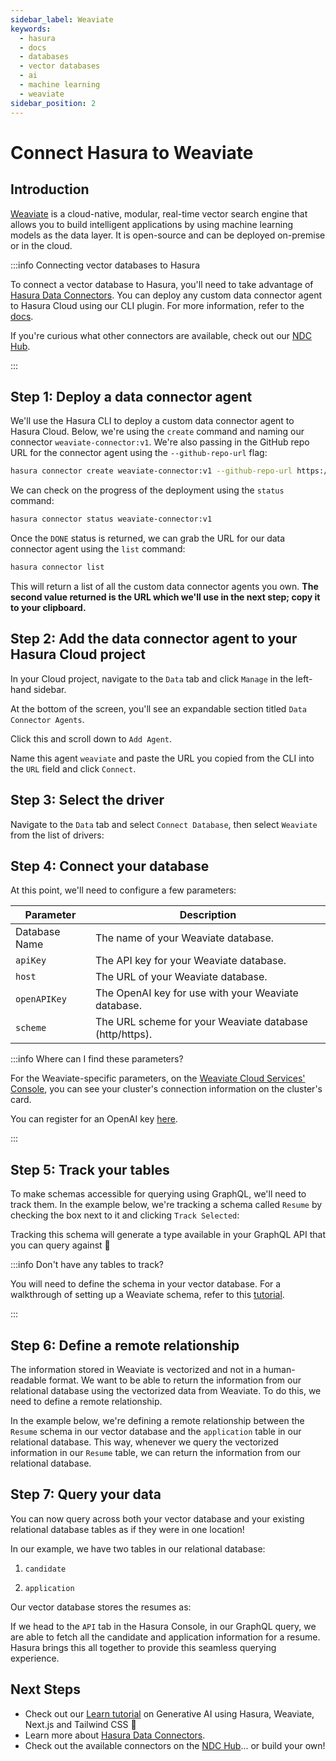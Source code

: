 ```yaml
---
sidebar_label: Weaviate
keywords:
  - hasura
  - docs
  - databases
  - vector databases
  - ai
  - machine learning
  - weaviate
sidebar_position: 2
---
```



# Connect Hasura to Weaviate

## Introduction

[Weaviate](https://weaviate.io/) is a cloud-native, modular, real-time vector search engine that allows you to build
intelligent applications by using machine learning models as the data layer. It is open-source and can be deployed
on-premise or in the cloud.

:::info Connecting vector databases to Hasura

To connect a vector database to Hasura, you'll need to take advantage of
[Hasura Data Connectors](/databases/data-connectors/index.mdx). You can deploy any custom data connector agent to Hasura
Cloud using our CLI plugin. For more information, refer to the [docs](/hasura-cli/connector-plugin/index.mdx).

If you're curious what other connectors are available, check out our [NDC Hub](https://github.com/hasura/ndc-hub).

:::

## Step 1: Deploy a data connector agent

We'll use the Hasura CLI to deploy a custom data connector agent to Hasura Cloud. Below, we're using the `create`
command and naming our connector `weaviate-connector:v1`. We're also passing in the GitHub repo URL for the connector
agent using the `--github-repo-url` flag:

```bash
hasura connector create weaviate-connector:v1 --github-repo-url https://github.com/hasura/weaviate_gdc/tree/main
```

We can check on the progress of the deployment using the `status` command:

```bash
hasura connector status weaviate-connector:v1
```

Once the `DONE` status is returned, we can grab the URL for our data connector agent using the `list` command:

```bash
hasura connector list
```

This will return a list of all the custom data connector agents you own. **The second value returned is the URL which
we'll use in the next step; copy it to your clipboard.**

## Step 2: Add the data connector agent to your Hasura Cloud project

In your Cloud project, navigate to the `Data` tab and click `Manage` in the left-hand sidebar.

At the bottom of the screen, you'll see an expandable section titled `Data Connector Agents`.

<Thumbnail
  src="/img/databases/vector-dbs/weaviate/weaviate_add-agent.png"
  alt="Add the agent for a Weaviate database"
  width="1000px"
/>

Click this and scroll down to `Add Agent`.

Name this agent `weaviate` and paste the URL you copied from the CLI into the `URL` field and click `Connect`.

<Thumbnail
  src="/img/databases/vector-dbs/weaviate/weaviate_configure-agent.png"
  alt="Add the agent for a Weaviate database"
  width="1000px"
/>

## Step 3: Select the driver

Navigate to the `Data` tab and select `Connect Database`, then select `Weaviate` from the list of drivers:

<Thumbnail
  src="/img/databases/vector-dbs/weaviate/weaviate_connect-db.png"
  alt="Configure the Weaviate agent"
  width="1000px"
/>

## Step 4: Connect your database

At this point, we'll need to configure a few parameters:

<Thumbnail
  src="/img/databases/vector-dbs/weaviate/connect-weaveate-database.png"
  alt="Connect Weaviate database"
  width="1000px"
/>

| Parameter     | Description                                             |
| ------------- | ------------------------------------------------------- |
| Database Name | The name of your Weaviate database.                     |
| `apiKey`      | The API key for your Weaviate database.                 |
| `host`        | The URL of your Weaviate database.                      |
| `openAPIKey`  | The OpenAI key for use with your Weaviate database.     |
| `scheme`      | The URL scheme for your Weaviate database (http/https). |

:::info Where can I find these parameters?

For the Weaviate-specific parameters, on the
[Weaviate Cloud Services' Console](https://console.weaviate.cloud/dashboard), you can see your cluster's connection
information on the cluster's card.

You can register for an OpenAI key [here](https://openai.com/blog/openai-api).

:::

## Step 5: Track your tables

To make schemas accessible for querying using GraphQL, we'll need to track them. In the example below, we're tracking a
schema called `Resume` by checking the box next to it and clicking `Track Selected`:

<Thumbnail src="/img/databases/vector-dbs/weaviate/track-tables.png" alt="Connect Weaviate database" width="1000px" />

Tracking this schema will generate a type available in your GraphQL API that you can query against 🎉

:::info Don't have any tables to track?

You will need to define the schema in your vector database. For a walkthrough of setting up a Weaviate schema, refer to
this [tutorial](https://weaviate.io/developers/weaviate/configuration/schema-configuration).

:::

## Step 6: Define a remote relationship

The information stored in Weaviate is vectorized and not in a human-readable format. We want to be able to return the
information from our relational database using the vectorized data from Weaviate. To do this, we need to define a remote
relationship.

In the example below, we're defining a remote relationship between the `Resume` schema in our vector database and the
`application` table in our relational database. This way, whenever we query the vectorized information in our `Resume`
table, we can return the information from our relational database.

<Thumbnail
  src="/img/databases/vector-dbs/weaviate/define-remote-relationship.png"
  alt="Define remote relationship"
  width="1000px"
/>

## Step 7: Query your data

You can now query across both your vector database and your existing relational database tables as if they were in one
location!

In our example, we have two tables in our relational database:

1. `candidate`

<Thumbnail src="/img/databases/vector-dbs/weaviate/candidate.png" alt="Candidate 1 table" width="425px" />

2. `application`

<Thumbnail src="/img/databases/vector-dbs/weaviate/application.png" alt="Application 2 table" width="700px" />

Our vector database stores the resumes as:

<Thumbnail src="/img/databases/vector-dbs/weaviate/resume-store.png" alt="Resume store" width="1000px" />

If we head to the `API` tab in the Hasura Console, in our GraphQL query, we are able to fetch all the candidate and
application information for a resume. Hasura brings this all together to provide this seamless querying experience.

<Thumbnail src="/img/databases/vector-dbs/weaviate/execute-query.png" alt="Execute query" width="1000px" />

## Next Steps

- Check out our [Learn tutorial](https://hasura.io/learn/graphql/vectordbs/introduction/) on Generative AI using Hasura,
  Weaviate, Next.js and Tailwind CSS 🎉
- Learn more about [Hasura Data Connectors](/databases/data-connectors/index.mdx).
- Check out the available connectors on the [NDC Hub](https://github.com/hasura/ndc-hub)... or build your own!
